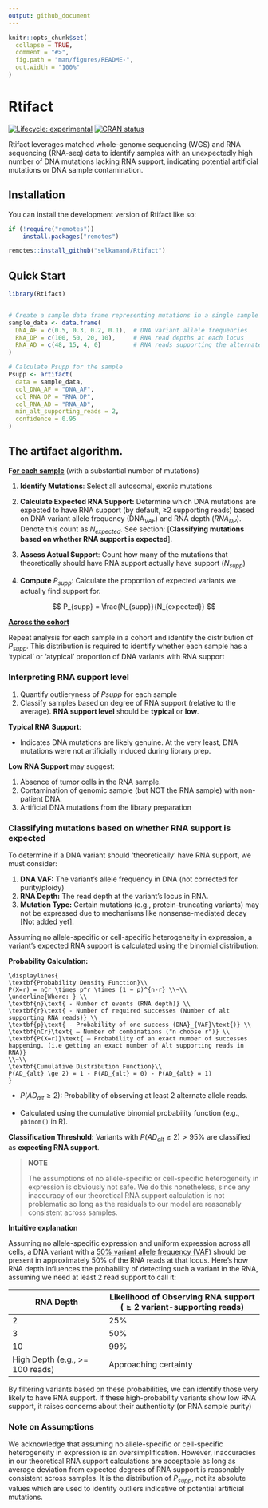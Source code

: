 ```yaml
---
output: github_document
---
```


<!-- README.md is generated from README.Rmd. Please edit that file -->

```r
knitr::opts_chunk$set(
  collapse = TRUE,
  comment = "#>",
  fig.path = "man/figures/README-",
  out.width = "100%"
)
```

# Rtifact

<!-- badges: start -->

[![Lifecycle: experimental](https://img.shields.io/badge/lifecycle-experimental-orange.svg)](https://lifecycle.r-lib.org/articles/stages.html#experimental) [![CRAN status](https://www.r-pkg.org/badges/version/Rtifact)](https://CRAN.R-project.org/package=Rtifact)

<!-- badges: end -->

Rtifact leverages matched whole-genome sequencing (WGS) and RNA sequencing (RNA-seq) data to identify samples with an unexpectedly high number of DNA mutations lacking RNA support, indicating potential artificial mutations or DNA sample contamination.

## Installation

You can install the development version of Rtifact like so:

``` r
if (!require("remotes"))
    install.packages("remotes")

remotes::install_github("selkamand/Rtifact")
```

## Quick Start

```r
library(Rtifact)


# Create a sample data frame representing mutations in a single sample
sample_data <- data.frame(
  DNA_AF = c(0.5, 0.3, 0.2, 0.1),  # DNA variant allele frequencies
  RNA_DP = c(100, 50, 20, 10),     # RNA read depths at each locus
  RNA_AD = c(48, 15, 4, 0)         # RNA reads supporting the alternate allele
)

# Calculate Psupp for the sample
Psupp <- artifact(
  data = sample_data,
  col_DNA_AF = "DNA_AF",
  col_RNA_DP = "RNA_DP",
  col_RNA_AD = "RNA_AD",
  min_alt_supporting_reads = 2,
  confidence = 0.95
)
```

## The artifact algorithm.

**F[or each sample]{.underline}** (with a substantial number of mutations)

1.  **Identify Mutations**: Select all autosomal, exonic mutations

2.  **Calculate Expected RNA Support:** Determine which DNA mutations are expected to have RNA support (by default, ≥2 supporting reads) based on DNA variant allele frequency ($\text{DNA}_{VAF}$) and RNA depth ($RNA_{DP}$). Denote this count as $N_{expected}$. See section: [**Classifying mutations based on whether RNA support is expected**].

3.  **Assess Actual Support**: Count how many of the mutations that theoretically should have RNA support actually have support ($N_{supp}$)

4.  **Compute** $P_{supp}$: Calculate the proportion of expected variants we actually find support for.

$$
P_{supp} = \frac{N_{supp}}{N_{expected}}
$$

[**Across the cohort**]{.underline}

Repeat analysis for each sample in a cohort and identify the distribution of $P_{supp}$. This distribution is required to identify whether each sample has a 'typical' or 'atypical' proportion of DNA variants with RNA support

### Interpreting RNA support level

1.  Quantify outlieryness of $P{supp}$ for each sample
2.  Classify samples based on degree of RNA support (relative to the average). **RNA support level** should be **typical** or **low**.

**Typical RNA Support**:

-   Indicates DNA mutations are likely genuine. At the very least, DNA mutations were not artificially induced during library prep.

**Low RNA Support** may suggest:

1.  Absence of tumor cells in the RNA sample.
2.  Contamination of genomic sample (but NOT the RNA sample) with non-patient DNA.
3.  Artificial DNA mutations from the library preparation

### Classifying mutations based on whether RNA support is expected

To determine if a DNA variant should 'theoretically' have RNA support, we must consider:

1.  **DNA VAF:** The variant's allele frequency in DNA (not corrected for purity/ploidy)
2.  **RNA Depth:** The read depth at the variant's locus in RNA.
3.  **Mutation Type:** Certain mutations (e.g., protein-truncating variants) may not be expressed due to mechanisms like nonsense-mediated decay [Not added yet].

Assuming no allele-specific or cell-specific heterogeneity in expression, a variant's expected RNA support is calculated using the binomial distribution:

**Probability Calculation:**

``` math
\displaylines{
\textbf{Probability Density Function}\\
P(X=r) = nCr \times p^r \times (1 − p)^{n-r} \\~\\
\underline{Where: } \\
\textbf{n}\text{ - Number of events (RNA depth)} \\
\textbf{r}\text{ - Number of required successes (Number of alt supporting RNA reads)} \\
\textbf{p}\text{ - Probability of one success (DNA}_{VAF}\text{)} \\
\textbf{nCr}\text{ – Number of combinations ("n choose r")} \\
\textbf{P(X=r)}\text{ – Probability of an exact number of successes happening. (i.e getting an exact number of Alt supporting reads in RNA)}
\\~\\
\textbf{Cumulative Distribution Function}\\
P(AD_{alt} \ge 2) = 1 - P(AD_{alt} = 0) - P(AD_{alt} = 1)
}
```

-   $P(AD_{alt} \ge 2)$: Probability of observing at least 2 alternate allele reads.

-   Calculated using the cumulative binomial probability function (e.g., `pbinom()` in R).

**Classification Threshold:** Variants with $P(AD_{alt} \ge 2) > 95 \%$ are classified as **expecting RNA support**.

> **NOTE**
>
> The assumptions of no allele-specific or cell-specific heterogeneity in expression is obviously not safe. We do this nonetheless, since any inaccuracy of our theoretical RNA support calculation is not problematic so long as the residuals to our model are reasonably consistent across samples.

**Intuitive explanation**

Assuming no allele-specific expression and uniform expression across all cells, a DNA variant with a [50% variant allele frequency (VAF)]{.underline} should be present in approximately 50% of the RNA reads at that locus. Here's how RNA depth influences the probability of detecting such a variant in the RNA, assuming we need at least 2 read support to call it:

| RNA Depth | Likelihood of Observing RNA support ($\ge 2$ **variant**-supportin**g reads)** |
|----------------------------|--------------------------------------------|
| 2 | 25% |
| 3 | 50% |
| 10 | 99% |
| High Depth (e.g., \>= 100 reads) | Approaching certainty |

By filtering variants based on these probabilities, we can identify those very likely to have RNA support. If these high-probability variants show low RNA support, it raises concerns about their authenticity (or RNA sample purity)

### Note on Assumptions

We acknowledge that assuming no allele-specific or cell-specific heterogeneity in expression is an oversimplification. However, inaccuracies in our theoretical RNA support calculations are acceptable as long as average deviation from expected degrees of RNA support is reasonably consistent across samples. It is the distribution of $P_{supp}$, not its absolute values which are used to identify outliers indicative of potential artificial mutations.
